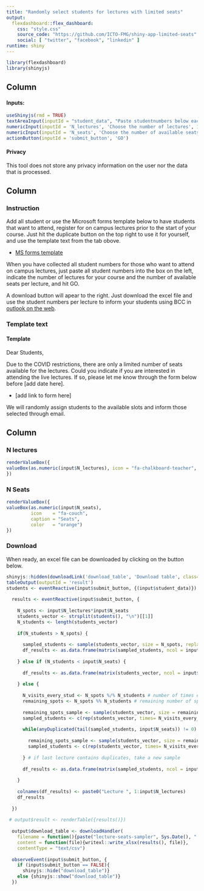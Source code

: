 ```yaml
---
title: "Randomly select students for lectures with limited seats"
output: 
  flexdashboard::flex_dashboard:
    css: "style.css"
    source_code: "https://github.com/ICTO-FMG/shiny-app-limited-seats"
    social: [ "twitter", "facebook", "linkedin" ]
runtime: shiny
---
```


```r
library(flexdashboard)
library(shinyjs)
```

Column {.sidebar}
-----------------------------------------------------------------------

#### Inputs:

```r
useShinyjs(rmd = TRUE)
textAreaInput(inputId = "student_data", "Paste studentnumbers below each other", height = "100px", placeholder = "1234\n2345\n3456")
numericInput(inputId = 'N_lectures', 'Choose the number of lectures', 1, min = 1)
numericInput(inputId = 'N_seats', 'Choose the number of available seats per lecture', 1, min = 1)
actionButton(inputId = 'submit_button', 'GO')
```

#### Privacy

This tool does not store any privacy information on the user nor the data that is processed.

Column {data-width=700 .tabset}
-----------------------------------------------------------------------

### Instruction

Add all student or use the Microsoft forms template below to have students that want to attend, register for on campus lectures prior to the start of your course. Just hit the duplicate button on the top right to use it for yourself, and use the template text from the tab obove.

* <a href="https://forms.office.com/Pages/ShareFormPage.aspx?id=zcrxoIxhA0S5RXb7PWh05WYE6t316eFCnfdGp1GENPBURUowT1U4MFczOEJZWDhINVpKWFBJNlczMC4u&sharetoken=EG3pTHmtlWdskAT36OYf" class="special" target="_blank">MS forms template</a>

When you have collected all student numbers for those who want to attend on campus lectures, just paste all student numbers into the box on the left, indicate the number of lectures for your course and the number of available seats per lecture, and hit GO.

A download button will apear to the right. Just download the excel file and use the student numbers per lecture to inform your students using BCC in [outlook on the web](http://outlook.office.com).

### Template text

#### Template

Dear Students,

Due to the COVID restrictions, there are only a limited number of seats available for the lectures. Could you indicate if you are interested in attending the live lectures. If so, please let me know through the form below before [add date here].

* [add link to form here] 

We will randomly assign students to the available slots and inform those selected through email.

Column {data-width=300}
-----------------------------------------------------------------------

### N lectures {.value-box}

```r
renderValueBox({
valueBox(as.numeric(input$N_lectures), icon = "fa-chalkboard-teacher", caption = "Lectures" )
})
```

### N Seats {.value-box}

```r
renderValueBox({
valueBox(as.numeric(input$N_seats), 
         icon    = "fa-couch", 
         caption = "Seats", 
         color   = "orange")
})
```

### Download

When ready, an excel file can be downloaded by clicking on the button below.

```r
shinyjs::hidden(downloadLink('download_table', 'Download table', class="btn btn-default download"))
tableOutput(outputId = 'result')
students <- eventReactive(input$submit_button, {(input$student_data)})
  
  results <- eventReactive(input$submit_button, {
    
    N_spots <- input$N_lectures*input$N_seats
    students_vector <- strsplit(students(), "\n")[[1]]
    N_students <- length(students_vector)
    
    if(N_students > N_spots) {
      
      sampled_students <- sample(students_vector, size = N_spots, replace = F)
      df_results <- as.data.frame(matrix(sampled_students, ncol = input$N_lectures, nrow = input$N_seats))
      
    } else if (N_students < input$N_seats) { 
      
      df_results <- as.data.frame(matrix(students_vector, ncol = input$N_lectures, nrow = N_students))
      
    } else {
      
      N_visits_every_stud <- N_spots %/% N_students # number of times every student may come
      remaining_spots <- N_spots %% N_students # remaining number of spots to sample for
      
      remaining_spots_sample <- sample(students_vector, size = remaining_spots, replace = F)
      sampled_students <- c(rep(students_vector, times= N_visits_every_stud), remaining_spots_sample)
      
      while(anyDuplicated(tail(sampled_students, input$N_seats)) != 0) {
        
        remaining_spots_sample <- sample(students_vector, size = remaining_spots, replace = F)
        sampled_students <- c(rep(students_vector, times= N_visits_every_stud), remaining_spots_sample)
        
      } # if last lecture contains duplicates, take a new sample
      
      df_results <- as.data.frame(matrix(sampled_students, ncol = input$N_lectures, nrow = input$N_seats))
      
    }
    
    colnames(df_results) <- paste0("Lecture ", 1:input$N_lectures)
    df_results
    
  })
  
 # output$result <- renderTable({results()})
  
  output$download_table <- downloadHandler(
    filename = function(){paste("lecture-seats-sampler", Sys.Date(), ".xlsx", sep="")},
    content = function(file){writexl::write_xlsx(results(), file)},
    contentType = "text/csv")
  
  observeEvent(input$submit_button, {
    if (input$submit_button == FALSE){
      shinyjs::hide("download_table")}
    else {shinyjs::show("download_table")}
  })
```
